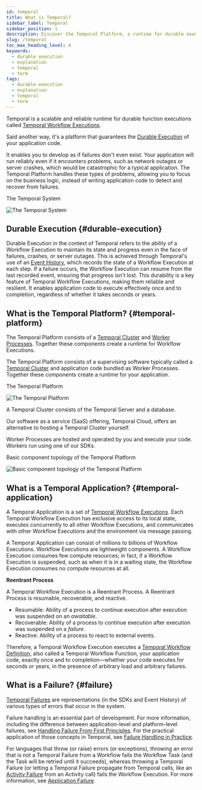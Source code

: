 ```yaml
---
id: temporal
title: What is Temporal?
sidebar_label: Temporal
sidebar_position: 1
description: Discover the Temporal Platform, a runtime for durable executions that consists of a Temporal Cluster and Worker Processes, plus SDKs in multiple languages.
slug: /temporal
toc_max_heading_level: 4
keywords:
  - durable execution
  - explanation
  - temporal
  - term
tags:
  - durable-execution
  - explanation
  - temporal
  - term
---
```


Temporal is a scalable and reliable runtime for durable function executions called [Temporal Workflow Executions](/workflows#workflow-execution).

Said another way, it's a platform that guarantees the [Durable Execution](#durable-execution) of your application code.

It enables you to develop as if failures don't even exist.
Your application will run reliably even if it encounters problems, such as network outages or server crashes, which would be catastrophic for a typical application.
The Temporal Platform handles these types of problems, allowing you to focus on the business logic, instead of writing application code to detect and recover from failures.

<div class="tdiw">
  <div class="tditw">
    <p class="tdit">The Temporal System</p>
  </div>
  <div class="tdiiw" height="740">
    <img class="img_ev3q" src="/diagrams/temporal-system-simple.svg" alt="The Temporal System" />
  </div>
</div>

## Durable Execution {#durable-execution}

Durable Execution in the context of Temporal refers to the ability of a Workflow Execution to maintain its state and progress even in the face of failures, crashes, or server outages.
This is achieved through Temporal's use of an [Event History](/workflows#event-history), which records the state of a Workflow Execution at each step.
If a failure occurs, the Workflow Execution can resume from the last recorded event, ensuring that progress isn't lost.
This durability is a key feature of Temporal Workflow Executions, making them reliable and resilient.
It enables application code to execute effectively once and to completion, regardless of whether it takes seconds or years.

## What is the Temporal Platform? {#temporal-platform}

The Temporal Platform consists of a [Temporal Cluster](/clusters) and [Worker Processes](/workers#worker-process).
Together these components create a runtime for Workflow Executions.

The Temporal Platform consists of a supervising software typically called a [Temporal Cluster](/clusters) and application code bundled as Worker Processes.
Together these components create a runtime for your application.

<div class="tdiw">
  <div class="tditw">
    <p class="tdit">The Temporal Platform</p>
  </div>
  <div class="tdiiw" height="740">
    <img class="img_ev3q" src="/diagrams/temporal-platform-simple.svg" alt="The Temporal Platform" />
  </div>
</div>

A Temporal Cluster consists of the Temporal Server and a database.

Our software as a service (SaaS) offering, Temporal Cloud, offers an alternative to hosting a Temporal Cluster yourself.

Worker Processes are hosted and operated by you and execute your code. Workers run using one of our SDKs.

<div class="tdiw">
  <div class="tditw">
    <p class="tdit">Basic component topology of the Temporal Platform</p>
  </div>
  <div class="tdiiw" height="1121">
    <img
      class="img_ev3q"
      src="/diagrams/temporal-platform-component-topology.svg"
      alt="Basic component topology of the Temporal Platform"
    />
  </div>
</div>

## What is a Temporal Application? {#temporal-application}

A Temporal Application is a set of [Temporal Workflow Executions](/workflows#workflow-execution).
Each Temporal Workflow Execution has exclusive access to its local state, executes concurrently to all other Workflow Executions, and communicates with other Workflow Executions and the environment via message passing.

A Temporal Application can consist of millions to billions of Workflow Executions.
Workflow Executions are lightweight components.
A Workflow Execution consumes few compute resources; in fact, if a Workflow Execution is suspended, such as when it is in a waiting state, the Workflow Execution consumes no compute resources at all.

**Reentrant Process**

A Temporal Workflow Execution is a Reentrant Process. A Reentrant Process is resumable, recoverable, and reactive.

- Resumable: Ability of a process to continue execution after execution was suspended on an _awaitable_.
- Recoverable: Ability of a process to continue execution after execution was suspended on a _failure_.
- Reactive: Ability of a process to react to external events.

Therefore, a Temporal Workflow Execution executes a [Temporal Workflow Definition](/workflows#workflow-definition), also called a Temporal Workflow Function, your application code, exactly once and to completion—whether your code executes for seconds or years, in the presence of arbitrary load and arbitrary failures.

## What is a Failure? {#failure}

[Temporal Failures](/references/failures) are representations (in the SDKs and Event History) of various types of errors that occur in the system.

Failure handling is an essential part of development.
For more information, including the difference between application-level and platform-level failures, see [Handling Failure From First Principles](https://dominik-tornow.medium.com/handling-failures-from-first-principles-1ed976b1b869).
For the practical application of those concepts in Temporal, see [Failure Handling in Practice](https://temporal.io/blog/failure-handling-in-practice).

For languages that throw (or raise) errors (or exceptions), throwing an error that is not a Temporal Failure from a Workflow fails the Workflow Task (and the Task will be retried until it succeeds), whereas throwing a Temporal Failure (or letting a Temporal Failure propagate from Temporal calls, like an [Activity Failure](/references/failures#activity-failure) from an Activity call) fails the Workflow Execution.
For more information, see [Application Failure](/references/failures#application-failure).
